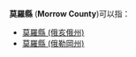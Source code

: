 '''莫羅縣''' ('''Morrow County''')可以指：
* [[莫羅縣_(俄亥俄州)|莫羅縣 (俄亥俄州)]]
* [[莫羅縣_(俄勒岡州)|莫羅縣 (俄勒岡州)]]
{{disambig|M莫羅縣|Cat=三字县名消歧义}}